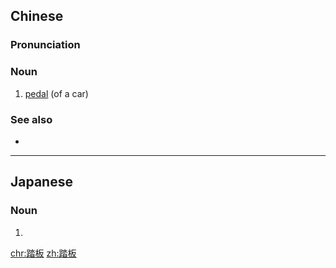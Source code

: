 ==Chinese==
{{zh-forms}}

===Pronunciation===
{{zh-pron
|m=tàbǎn
|c=daap6 baan2
|mn=ta̍h-pán
|cat=n
}}

===Noun===
{{zh-noun}}

# [[pedal]] (of a car)

===See also===
* {{zh-l|腳蹬子}}

----

==Japanese==
{{ja-kanjitab|ふ|いた|o1=み|yomi=k}}

===Noun===
{{ja-noun|ふみ.いた}}

# {{alternative form of|踏み板|lang=ja}}

[[chr:踏板]]
[[zh:踏板]]